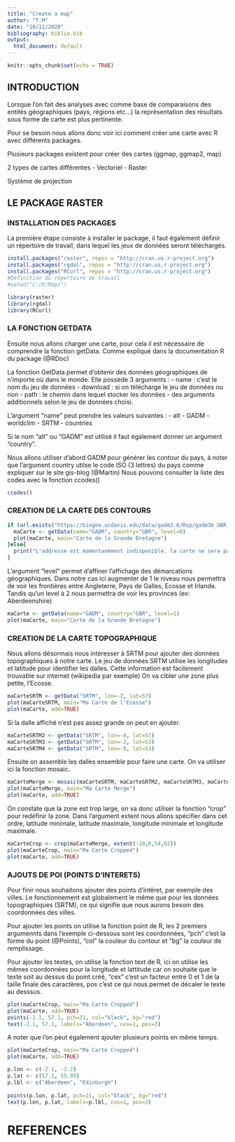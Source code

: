 ---
title: "Create a map"
author: "T.M"
date: "10/11/2020"
bibliography: biblio.bib
output:
  html_document: default
---

```{r setup, include=FALSE}
knitr::opts_chunk$set(echo = TRUE)
```

## INTRODUCTION

Lorsque l'on fait des analyses avec comme base de comparaisons des entités géographiques (pays, régions etc...) la représentation des résultats sous forme de carte est plus pertinente.

Pour se besoin nous allons donc voir ici comment créer une carte avec R avec différents packages.

Plusieurs packages existent pour créer des cartes (ggmap, ggmap2, map)

2 types de cartes différentes
 - Vectoriel
 - Raster

Système de projection

## LE PACKAGE RASTER
### INSTALLATION DES PACKAGES
La première étape consiste à installer le package, il faut également définir un répertoire de travail, dans lequel les jeux de données seront téléchargés.

```{r install, include= FALSE}
install.packages("raster", repos = "http://cran.us.r-project.org")
install.packages("rgdal", repos = "http://cran.us.r-project.org")
install.packages("RCurl", repos = "http://cran.us.r-project.org")
#Définition du répertoire de travail
#setwd("C:/R/Maps")
```
```{r, include= FALSE}
library(raster)
library(rgdal)
library(RCurl)
```

### LA FONCTION GETDATA

Ensuite nous allons charger une carte, pour cela il est nécessaire de comprendre la fonction getData. Comme expliqué dans la documentation R du package (@RDoc)

La fonction GetData permet d'obtenir des données géographiques de n'importe où dans le monde.
Elle possède 3 arguments :
  - name : c'est le nom du jeu de données
  - download : si on télécharge le jeu de données ou non
  - path : le chemin dans lequel stocker les données
  - des arguments additionnels selon le jeu de données choisi.
  
L'argument "name" peut prendre les valeurs suivantes :
  - alt
  - GADM
  - worldclim
  - SRTM
  - countries
  
Si le nom "alt" ou "GADM" est utilisé il faut également donner un argument "country".

Nous allons utiliser d'abord GADM pour générer les contour du pays, à noter que l'argument country utilse le code ISO (3 lettres) du pays comme expliquer sur le site gis-blog (@Martin)
Nous pouvons consulter la liste des codes avec la fonction ccodes()

```{r eval=FALSE, include=FALSE}
ccodes()
```
### CREATION DE LA CARTE DES CONTOURS

```{r}
if (url.exists("https://biogeo.ucdavis.edu/data/gadm3.6/Rsp/gadm36_GBR_0_sp.rds")){
  maCarte <- getData(name="GADM", country="GBR", level=0)
  plot(maCarte, main="Carte de la Grande Bretagne")
}else{
  print("L'addresse est momentanément indisponible, la carte ne sera pas affiché. Veuillez rééssayer ultérieurement")
}  
```

L'argument "level" permet d'affiner l'affichage des démarcations géographiques. Dans notre cas ici augmenter de 1 le niveau nous permettra de voir les frontières entre Angleterre, Pays de Galles, Ecosse et Irlande.
Tandis qu'un level à 2 nous permettra de voir les provinces (ex: Aberdeenshire)

```{r}
maCarte <- getData(name="GADM", country="GBR", level=1)
plot(maCarte, main="Carte de la Grande Bretagne")
```

### CREATION DE LA CARTE TOPOGRAPHIQUE

Nous allons désormais nous intéresser à SRTM pour ajouter des données topographiques à notre carte.
Le jeu de données SRTM utilise les longitudes et latitude pour identifier les dalles.
Cette information est facilement trouvable sur internet (wikipedia par exemple)
On va cibler une zone plus petite, l'Ecosse.


```{r}
maCarteSRTM <- getData("SRTM", lon=-2, lat=57)
plot(maCarteSRTM, main="Ma Carte de l'Ecosse")
plot(maCarte, add=TRUE)
```

Si la dalle affiché n'est pas assez grande on peut en ajouter.

```{r}
maCarteSRTM2 <- getData("SRTM", lon=-8, lat=57)
maCarteSRTM3 <- getData("SRTM", lon=-2, lat=53)
maCarteSRTM4 <- getData("SRTM", lon=-8, lat=53)
```

Ensuite on assemble les dalles ensemble pour faire une carte. On va utiliser ici la fonction mosaic.

```{r}
maCarteMerge <- mosaic(maCarteSRTM, maCarteSRTM2, maCarteSRTM3, maCarteSRTM4, fun=mean)
plot(maCarteMerge, main="Ma Carte Merge")
plot(maCarte, add=TRUE)
```

On constate que la zone est trop large, on va donc utiliser la fonction "crop" pour redéfinir la zone.
Dans l'argument extent nous allons spécifier dans cet ordre, latitude minimale, latitude maximale, longitude minimale et longitude maximale.

```{r}
maCarteCrop <- crop(maCarteMerge, extent(-10,0,54,62))
plot(maCarteCrop, main="Ma Carte Cropped")
plot(maCarte, add=TRUE)
```

### AJOUTS DE POI (POINTS D'INTERETS)

Pour finir nous souhaitons ajouter des points d'intêret, par exemple des villes.
Le fonctionnement est globalement le même que pour les données topographiques (SRTM), ce qui signifie que nous aurons besoin des coordonnées des villes.

Pour ajouter les points on utilise la fonction point de R, les 2 premiers argumennts dans l'exemple ci-dessous sont les coordonnées, "pch" c'est la forme du point (@Points), "col" la couleur du contour et "bg" la couleur de remplissage.

Pour ajouter les textes, on utilise la fonction text de R, ici on utilise les mêmes coordonnées pour la longitude et lattitude car on souhaite que le texte soit au dessus du point créé, "cex" c'est un facteur entre 0 et 1 de la taille finale des caractères, pos c'est ce qui nous permet de décaler le texte au desssus.

```{r}
plot(maCarteCrop, main="Ma Carte Cropped")
plot(maCarte, add=TRUE)
points(-2.1, 57.1, pch=21, col="black", bg="red")
text(-2.1, 57.1, labels="Aberdeen", cex=1, pos=3)
```

A noter que l'on peut également ajouter plusieurs points en même temps.

```{r}
plot(maCarteCrop, main="Ma Carte Cropped")
plot(maCarte, add=TRUE)

p.lon <- c(-2.1, -3.2)
p.lat <- c(57.1, 55.95)
p.lbl <- c("Aberdeen", "Edinburgh")
  
points(p.lon, p.lat, pch=21, col="black", bg="red")
text(p.lon, p.lat, labels=p.lbl, cex=1, pos=3)
```

# REFERENCES


